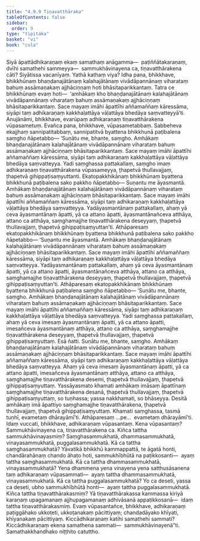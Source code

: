 ```yaml
---
title: "4.9.9 Tiṇavatthāraka"
tableOfContents: false
sidebar:
  order: 9
type: "tipitaka"
basket: "vi"
book: "cula"
---
```



<DynamicBreadcrumb />

<Division number="240" book="cula" e="ch" v="4" p="235">

<Paragraph number="993" book="cula">
Siyā āpattādhikaraṇaṃ ekaṃ samathaṃ anāgamma—  paṭiññātakaraṇaṃ, dvīhi samathehi sammeyya—  sammukhāvinayena ca, tiṇavatthārakena cāti? Siyātissa vacanīyaṃ. Yathā kathaṃ viya? Idha pana, bhikkhave, bhikkhūnaṃ bhaṇḍanajātānaṃ kalahajātānaṃ vivādāpannānaṃ viharataṃ bahuṃ assāmaṇakaṃ ajjhāciṇṇaṃ hoti bhāsitaparikkantaṃ. Tatra ce bhikkhūnaṃ evaṃ hoti—  ‘amhākaṃ kho bhaṇḍanajātānaṃ kalahajātānaṃ vivādāpannānaṃ viharataṃ bahuṃ assāmaṇakaṃ ajjhāciṇṇaṃ bhāsitaparikkantaṃ. Sace mayaṃ imāhi āpattīhi aññamaññaṃ kāressāma, siyāpi taṃ adhikaraṇaṃ kakkhaḷattāya vāḷattāya bhedāya saṃvatteyyā’ti. Anujānāmi, bhikkhave, evarūpaṃ adhikaraṇaṃ tiṇavatthārakena vūpasametuṃ. Evañca pana, bhikkhave, vūpasametabbaṃ. Sabbeheva ekajjhaṃ sannipatitabbaṃ, sannipatitvā byattena bhikkhunā paṭibalena saṃgho ñāpetabbo—
</Paragraph>

<Paragraph number="994" book="cula">
‘Suṇātu me, bhante, saṃgho. Amhākaṃ bhaṇḍanajātānaṃ kalahajātānaṃ vivādāpannānaṃ viharataṃ bahuṃ assāmaṇakaṃ ajjhāciṇṇaṃ bhāsitaparikkantaṃ. Sace mayaṃ imāhi āpattīhi aññamaññaṃ kāressāma, siyāpi taṃ adhikaraṇaṃ kakkhaḷattāya vāḷattāya bhedāya saṃvatteyya. Yadi saṃghassa pattakallaṃ, saṃgho imaṃ adhikaraṇaṃ tiṇavatthārakena vūpasameyya, ṭhapetvā thullavajjaṃ, ṭhapetvā gihippaṭisaṃyuttanti. Ekatopakkhikānaṃ bhikkhūnaṃ byattena bhikkhunā paṭibalena sako pakkho ñāpetabbo—
</Paragraph>

<Paragraph number="995" book="cula">
Suṇantu me āyasmantā. Amhākaṃ bhaṇḍanajātānaṃ kalahajātānaṃ vivādāpannānaṃ viharataṃ bahuṃ assāmaṇakaṃ ajjhāciṇṇaṃ bhāsitaparikkantaṃ. Sace mayaṃ imāhi āpattīhi aññamaññaṃ kāressāma, siyāpi taṃ adhikaraṇaṃ kakkhaḷattāya vāḷattāya bhedāya saṃvatteyya. Yadāyasmantānaṃ pattakallaṃ, ahaṃ yā ceva āyasmantānaṃ āpatti, yā ca attano āpatti, āyasmantānañceva atthāya, attano ca atthāya, saṃghamajjhe tiṇavatthārakena deseyyaṃ, ṭhapetvā thullavajjaṃ, ṭhapetvā gihippaṭisaṃyuttan’ti.
</Paragraph>

</Division>
<Division number="241" book="cula" e="ch" v="4" p="236">

<Paragraph number="996" book="cula">
Athāparesaṃ ekatopakkhikānaṃ bhikkhūnaṃ byattena bhikkhunā paṭibalena sako pakkho ñāpetabbo—
</Paragraph>

<Paragraph number="997" book="cula">
‘Suṇantu me āyasmantā. Amhākaṃ bhaṇḍanajātānaṃ kalahajātānaṃ vivādāpannānaṃ viharataṃ bahuṃ assāmaṇakaṃ ajjhāciṇṇaṃ bhāsitaparikkantaṃ. Sace mayaṃ imāhi āpattīhi aññamaññaṃ kāressāma, siyāpi taṃ adhikaraṇaṃ kakkhaḷattāya vāḷattāya bhedāya saṃvatteyya. Yadāyasmantānaṃ pattakallaṃ, ahaṃ yā ceva āyasmantānaṃ āpatti, yā ca attano āpatti, āyasmantānañceva atthāya, attano ca atthāya, saṃghamajjhe tiṇavatthārakena deseyyaṃ, ṭhapetvā thullavajjaṃ, ṭhapetvā gihippaṭisaṃyuttan’ti.
</Paragraph>

</Division>
<Division number="242" book="cula" e="ch" v="4" p="236">

<Paragraph number="998" book="cula">
Athāparesaṃ ekatopakkhikānaṃ bhikkhūnaṃ byattena bhikkhunā paṭibalena saṃgho ñāpetabbo—
</Paragraph>

<Paragraph number="999" book="cula">
‘Suṇātu me, bhante, saṃgho. Amhākaṃ bhaṇḍanajātānaṃ kalahajātānaṃ vivādāpannānaṃ viharataṃ bahuṃ assāmaṇakaṃ ajjhāciṇṇaṃ bhāsitaparikkantaṃ. Sace mayaṃ imāhi āpattīhi aññamaññaṃ kāressāma, siyāpi taṃ adhikaraṇaṃ kakkhaḷattāya vāḷattāya bhedāya saṃvatteyya. Yadi saṃghassa pattakallaṃ, ahaṃ yā ceva imesaṃ āyasmantānaṃ āpatti, yā ca attano āpatti, imesañceva āyasmantānaṃ atthāya, attano ca atthāya, saṃghamajjhe tiṇavatthārakena deseyyaṃ, ṭhapetvā thullavajjaṃ, ṭhapetvā gihippaṭisaṃyuttaṃ. Esā ñatti.
</Paragraph>

<Paragraph number="1000" book="cula">
Suṇātu me, bhante, saṃgho. Amhākaṃ bhaṇḍanajātānaṃ kalahajātānaṃ vivādāpannānaṃ viharataṃ bahuṃ assāmaṇakaṃ ajjhāciṇṇaṃ bhāsitaparikkantaṃ. Sace mayaṃ imāhi āpattīhi aññamaññaṃ kāressāma, siyāpi taṃ adhikaraṇaṃ kakkhaḷattāya vāḷattāya bhedāya saṃvatteyya. Ahaṃ yā ceva imesaṃ āyasmantānaṃ āpatti, yā ca attano āpatti, imesañceva āyasmantānaṃ atthāya, attano ca atthāya, saṃghamajjhe tiṇavatthārakena desemi, ṭhapetvā thullavajjaṃ, ṭhapetvā gihippaṭisaṃyuttaṃ. Yassāyasmato khamati amhākaṃ imāsaṃ āpattīnaṃ saṃghamajjhe tiṇavatthārakena desanā, ṭhapetvā thullavajjaṃ, ṭhapetvā gihippaṭisaṃyuttaṃ, so tuṇhassa; yassa nakkhamati, so bhāseyya.
</Paragraph>

<Paragraph number="1001" book="cula">
Desitā amhākaṃ imā āpattiyo saṃghamajjhe tiṇavatthārakena, ṭhapetvā thullavajjaṃ, ṭhapetvā gihippaṭisaṃyuttaṃ. Khamati saṃghassa, tasmā tuṇhī, evametaṃ dhārayāmī’ti.
</Paragraph>

<Paragraph number="1002" book="cula">
Athāparesaṃ …pe…  evametaṃ dhārayāmī’ti.
</Paragraph>

<Paragraph number="1003" book="cula">
Idaṃ vuccati, bhikkhave, adhikaraṇaṃ vūpasantaṃ. Kena vūpasantaṃ? Sammukhāvinayena ca, tiṇavatthārakena ca. Kiñca tattha sammukhāvinayasmiṃ? Saṃghasammukhatā, dhammasammukhatā, vinayasammukhatā, puggalasammukhatā.
</Paragraph>

<Paragraph number="1004" book="cula">
Kā ca tattha saṃghasammukhatā? Yāvatikā bhikkhū kammappattā, te āgatā honti, chandārahānaṃ chando āhaṭo hoti, sammukhībhūtā na paṭikkosanti—  ayaṃ tattha saṃghasammukhatā.
</Paragraph>

<Paragraph number="1005" book="cula">
Kā ca tattha dhammasammukhatā, vinayasammukhatā? Yena dhammena yena vinayena yena satthusāsanena taṃ adhikaraṇaṃ vūpasammati—  ayaṃ tattha dhammasammukhatā, vinayasammukhatā.
</Paragraph>

<Paragraph number="1006" book="cula">
Kā ca tattha puggalasammukhatā? Yo ca deseti, yassa ca deseti, ubho sammukhībhūtā honti—  ayaṃ tattha puggalasammukhatā.
</Paragraph>

<Paragraph number="1007" book="cula">
Kiñca tattha tiṇavatthārakasmiṃ? Yā tiṇavatthārakassa kammassa kiriyā karaṇaṃ upagamanaṃ ajjhupagamanaṃ adhivāsanā appaṭikkosanā—  idaṃ tattha tiṇavatthārakasmiṃ. Evaṃ vūpasantañce, bhikkhave, adhikaraṇaṃ paṭiggāhako ukkoṭeti, ukkoṭanakaṃ pācittiyaṃ; chandadāyako khīyati, khīyanakaṃ pācittiyaṃ.
</Paragraph>

<Paragraph number="1008" book="cula">
Kiccādhikaraṇaṃ katihi samathehi sammati? Kiccādhikaraṇaṃ ekena samathena sammati—  sammukhāvinayenā”ti.

</Paragraph>
</Division>

<Paragraph number="1009" type="center" book="cula">
Samathakkhandhako niṭṭhito catuttho.
</Paragraph>